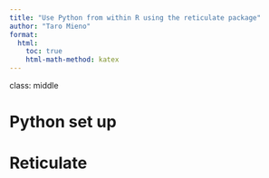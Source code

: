 ```yaml
---
title: "Use Python from within R using the reticulate package"
author: "Taro Mieno"
format:
  html:
    toc: true
    html-math-method: katex
---
```

class: middle


# Python set up


# Reticulate

